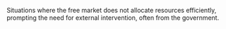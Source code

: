 
Situations where the free market does not allocate resources efficiently, prompting the need for external intervention, often from the government.